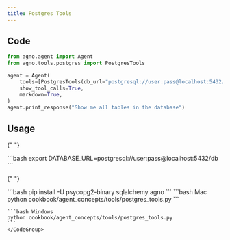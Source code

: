 ```yaml
---
title: Postgres Tools
---
```


## Code

```python cookbook/agent_concepts/tools/postgres_tools.py
from agno.agent import Agent
from agno.tools.postgres import PostgresTools

agent = Agent(
    tools=[PostgresTools(db_url="postgresql://user:pass@localhost:5432/db")],
    show_tool_calls=True,
    markdown=True,
)
agent.print_response("Show me all tables in the database")
```

## Usage

<Steps>
  <Snippet file="create-venv-step.mdx" />

{" "}

<Step title="Set your database URL">
  ```bash export DATABASE_URL=postgresql://user:pass@localhost:5432/db ```
</Step>

{" "}

<Step title="Install libraries">
  ```bash pip install -U psycopg2-binary sqlalchemy agno ```
</Step>

  <Step title="Run Agent">
    <CodeGroup>
    ```bash Mac
    python cookbook/agent_concepts/tools/postgres_tools.py
    ```

    ```bash Windows
    python cookbook/agent_concepts/tools/postgres_tools.py
    ```
    </CodeGroup>

  </Step>
</Steps>
